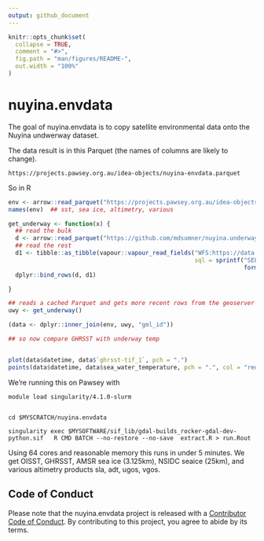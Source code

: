 ```yaml
---
output: github_document
---
```


<!-- README.md is generated from README.Rmd. Please edit that file -->

```r
knitr::opts_chunk$set(
  collapse = TRUE,
  comment = "#>",
  fig.path = "man/figures/README-",
  out.width = "100%"
)
```

# nuyina.envdata

<!-- badges: start -->
<!-- badges: end -->

The goal of nuyina.envdata is to copy satellite environmental data onto the Nuyina undwerway dataset. 

The data result is in this Parquet (the names of columns are likely to change). 

```
https://projects.pawsey.org.au/idea-objects/nuyina-envdata.parquet
```


So in R

```r
env <- arrow::read_parquet("https://projects.pawsey.org.au/idea-objects/nuyina-envdata.parquet")
names(env)  ## sst, sea ice, altimetry, various

get_underway <- function(x) {
  ## read the bulk
  d <- arrow::read_parquet("https://github.com/mdsumner/nuyina.underway/raw/main/data-raw/nuyina_underway.parquet")
  ## read the rest
  d1 <- tibble::as_tibble(vapour::vapour_read_fields("WFS:https://data.aad.gov.au/geoserver/ows?service=wfs&version=2.0.0&request=GetCapabilities",
                                                     sql = sprintf("SELECT * FROM \"underway:nuyina_underway\" WHERE datetime > '%s'",
                                                                   format(max(d$datetime, "%Y-%m-%dT%H:%M:%SZ")))))
  dplyr::bind_rows(d, d1)

}

## reads a cached Parquet and gets more recent rows from the geoserver
uwy <- get_underway()

(data <- dplyr::inner_join(env, uwy, "gml_id"))

## so now compare GHRSST with underway temp


plot(data$datetime, data$`ghrsst-tif_1`, pch = ".")
points(data$datetime, data$sea_water_temperature, pch = ".", col = "red")

```
We're running this on Pawsey with 

```
module load singularity/4.1.0-slurm


cd $MYSCRATCH/nuyina.envdata

singularity exec $MYSOFTWARE/sif_lib/gdal-builds_rocker-gdal-dev-python.sif   R CMD BATCH --no-restore --no-save  extract.R > run.Rout

```

Using 64 cores and reasonable memory this runs in under 5 minutes. We get OISST, GHRSST, AMSR sea ice (3.125km), NSIDC seaice (25km), and various altimetry products sla, adt, ugos, vgos. 


## Code of Conduct
  
Please note that the nuyina.envdata project is released with a [Contributor Code of Conduct](https://contributor-covenant.org/version/2/1/CODE_OF_CONDUCT.html). By contributing to this project, you agree to abide by its terms.
